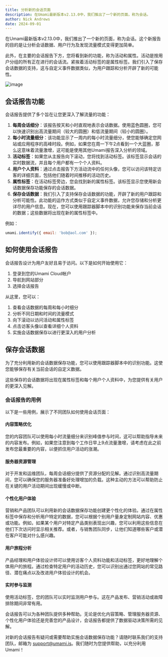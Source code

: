 ```yaml
---
title: 分析新的会话页面
description: 在Umami最新版本v2.13.0中，我们推出了一个新的页面，称为会话。
author: Nick Andrews
date: 2024-09-01
---
```


在Umami最新版本v2.13.0中，我们推出了一个新的页面，称为会话。这个新报告的目的是让分析会话数据、用户行为及发现流量模式变得更加简单。

此外，在主要的会话报告下方，您将看到新的功能，称为活动和属性。活动是按用户分组的所有正在进行的会话流。紧挨着活动标签的是属性标签。我们引入了保存会话数据的支持，这与自定义事件数据类似，为用户跟踪和分析开辟了新的可能性。

![image](/images/blog/sessions-screen.png)

## 会话报告功能

会话报告提供了多个旨在让您更深入了解流量的功能：

1. **每周会话细分**：该报告按天和小时直观地表示会话数据。使用蓝色圆圈，您可以快速识别出高流量期间（较大的圆圈）和低流量期间（较小的圆圈）。
2. **每小时流量细分**：该功能显示了一周内的每小时流量细分，使您能够确定您网站或应用程序的高峰时段。例如，如果您在周一下午2点看到一个大蓝圈，那么这意味着流量激增，这可能是使用其他Umami报告深入分析的领域。
3. **活动标签**：如果您从主报告向下滚动，您将找到活动标签。该标签显示会话的实时数据流，并且每个用户都有一个个人资料。
4. **用户个人资料**：通过点击报告下方活动流中的任何头像，您可以访问该特定访客的详细页面，包括他们随着时间推移的活动历史。
5. **属性标签**：在活动标签旁边，您会找到新的属性标签。该标签显示您使用新会话数据保存功能保存的会话数据。
6. **保存会话数据**：我们引入了支持保存会话数据的功能，开辟了新的用户跟踪和分析可能性。此功能的运作方式类似于自定义事件数据，允许您存储和分析更详尽的用户信息。现在，您可以使用跟踪器脚本中的识别功能来保存当前会话的数据；这些数据将出现在新的属性标签中。

例如：

```javascript
umami.identify({ email: 'bob@aol.com' });
```

## 如何使用会话报告

会话报告设计为用户友好且易于访问。以下是如何开始使用它：

1. 登录到您的Umami Cloud帐户
2. 导航到网站部分
3. 选择会话报告

从这里，您可以：

1. 查看会话数据的每周和每小时细分
2. 分析不同日期和时间的流量模式
3. 向下滚动以访问活动和属性标签
4. 点击访客头像以查看详细个人资料
5. 实施会话数据保存以进行更深入的用户分析

## 保存会话数据

为了充分利用新的会话数据保存功能，您可以使用跟踪器脚本中的识别功能。这使您能够保存有关当前会话的自定义数据。

这些保存的会话数据将出现在属性标签和每个用户个人资料中，为您提供有关用户的更深入见解。

### 会话报告的用例

以下是一些用例，展示了不同团队如何使用会话页面：

#### 内容策略优化

您的内容团队可以使用每小时流量细分来识别峰值参与时间，这可以帮助指导未来的内容发布。例如，如果您注意到每个工作日早上9点流量激增，请考虑在此之前发布您最重要的内容，以便抓住用户活动的涨潮。

#### 服务器资源管理

对于开发和运维团队，每周会话细分提供了资源分配的见解。通过识别高流量期间，您可以确保您的服务器准备好处理增加的负载。这种主动的方法可以帮助防止在关键的用户活动期间出现缓慢或中断。

#### 个性化用户体验

营销和产品团队可以利用新的会话数据保存功能创建更个性化的体验。通过在属性标签中保存和分析用户特定的数据，您可以根据个别用户量身定制网站内容、优惠或功能。例如，如果某个用户对特定产品类别表现出兴趣，您可以利用这些信息在他们下次访问时显示相关推荐。或者，与销售团队同步，让他们知道哪些客户或潜在客户可能对什么感兴趣。

#### 用户旅程分析

产品经理和用户体验设计师可以使用访客个人资料功能和活动标签，更好地理解个体用户的旅程。通过检查特定用户的活动历史，您可以识别出通过您网站的常见路径、潜在痛点以及改进用户体验设计的机会。

#### 实时参与监测

使用活动标签，您的团队可以实时监测用户参与。这在产品发布、营销活动或故障排除期间非常有用。

会话报告可以为各种团队提供多种帮助。无论是优化内容策略、管理服务器资源、个性化用户体验还是完善您的产品设计，会话报告都提供了数据驱动决策所需的见解。

对新的会话报告有疑问或需要帮助实施会话数据保存功能？请随时联系我们的支持团队，邮箱为 support@umami.is。我们随时为您提供帮助，以充分利用Umami！